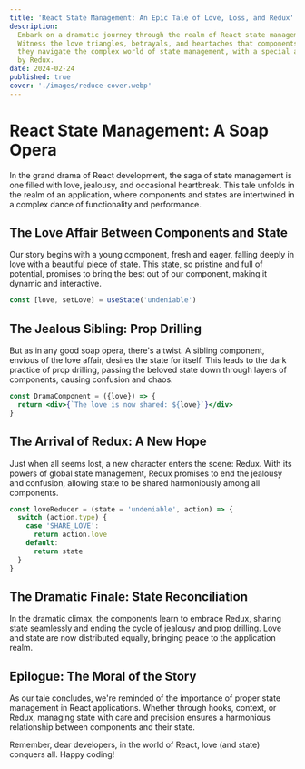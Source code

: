 ```yaml
---
title: 'React State Management: An Epic Tale of Love, Loss, and Redux'
description:
  Embark on a dramatic journey through the realm of React state management.
  Witness the love triangles, betrayals, and heartaches that components face as
  they navigate the complex world of state management, with a special appearance
  by Redux.
date: 2024-02-24
published: true
cover: './images/reduce-cover.webp'
---
```


# React State Management: A Soap Opera

In the grand drama of React development, the saga of state management is one
filled with love, jealousy, and occasional heartbreak. This tale unfolds in the
realm of an application, where components and states are intertwined in a
complex dance of functionality and performance.

## The Love Affair Between Components and State

Our story begins with a young component, fresh and eager, falling deeply in love
with a beautiful piece of state. This state, so pristine and full of potential,
promises to bring the best out of our component, making it dynamic and
interactive.

```jsx
const [love, setLove] = useState('undeniable')
```

## The Jealous Sibling: Prop Drilling

But as in any good soap opera, there's a twist. A sibling component, envious of
the love affair, desires the state for itself. This leads to the dark practice
of prop drilling, passing the beloved state down through layers of components,
causing confusion and chaos.

```jsx
const DramaComponent = ({love}) => {
  return <div>{`The love is now shared: ${love}`}</div>
}
```

## The Arrival of Redux: A New Hope

Just when all seems lost, a new character enters the scene: Redux. With its
powers of global state management, Redux promises to end the jealousy and
confusion, allowing state to be shared harmoniously among all components.

```jsx
const loveReducer = (state = 'undeniable', action) => {
  switch (action.type) {
    case 'SHARE_LOVE':
      return action.love
    default:
      return state
  }
}
```

## The Dramatic Finale: State Reconciliation

In the dramatic climax, the components learn to embrace Redux, sharing state
seamlessly and ending the cycle of jealousy and prop drilling. Love and state
are now distributed equally, bringing peace to the application realm.

## Epilogue: The Moral of the Story

As our tale concludes, we're reminded of the importance of proper state
management in React applications. Whether through hooks, context, or Redux,
managing state with care and precision ensures a harmonious relationship between
components and their state.

Remember, dear developers, in the world of React, love (and state) conquers all.
Happy coding!
